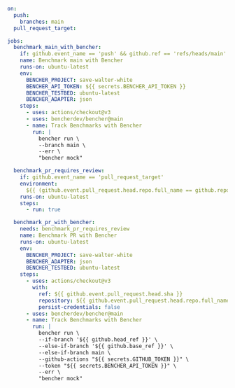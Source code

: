 ```yaml
on:
  push:
    branches: main
  pull_request_target:

jobs:
  benchmark_main_with_bencher:
    if: github.event_name == 'push' && github.ref == 'refs/heads/main'
    name: Benchmark main with Bencher
    runs-on: ubuntu-latest
    env:
      BENCHER_PROJECT: save-walter-white
      BENCHER_API_TOKEN: ${{ secrets.BENCHER_API_TOKEN }}
      BENCHER_TESTBED: ubuntu-latest
      BENCHER_ADAPTER: json
    steps:
      - uses: actions/checkout@v3
      - uses: bencherdev/bencher@main
      - name: Track Benchmarks with Bencher
        run: |
          bencher run \
          --branch main \
          --err \
          "bencher mock"

  benchmark_pr_requires_review:
    if: github.event_name == 'pull_request_target'
    environment:
      ${{ (github.event.pull_request.head.repo.full_name == github.repository && 'internal') || 'external' }}
    runs-on: ubuntu-latest
    steps:
      - run: true

  benchmark_pr_with_bencher:
    needs: benchmark_pr_requires_review
    name: Benchmark PR with Bencher
    runs-on: ubuntu-latest
    env:
      BENCHER_PROJECT: save-walter-white
      BENCHER_ADAPTER: json
      BENCHER_TESTBED: ubuntu-latest
    steps:
      - uses: actions/checkout@v3
        with:
          ref: ${{ github.event.pull_request.head.sha }}
          repository: ${{ github.event.pull_request.head.repo.full_name }}
          persist-credentials: false
      - uses: bencherdev/bencher@main
      - name: Track Benchmarks with Bencher
        run: |
          bencher run \
          --if-branch '${{ github.head_ref }}' \
          --else-if-branch '${{ github.base_ref }}' \
          --else-if-branch main \
          --github-actions "${{ secrets.GITHUB_TOKEN }}" \
          --token "${{ secrets.BENCHER_API_TOKEN }}" \
          --err \
          "bencher mock"
```